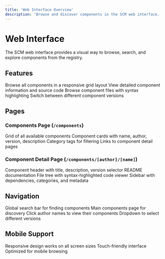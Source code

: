 ```yaml
---
title: 'Web Interface Overview'
description: 'Browse and discover components in the SCM web interface.'
---
```


# Web Interface

The SCM web interface provides a visual way to browse, search, and explore components from the registry.

## Features

<CardGroup cols={2}>
  <Card title="Component Grid" icon="grid">
    Browse all components in a responsive grid layout
  </Card>
  <Card title="Component Details" icon="eye">
    View detailed component information and source code
  </Card>
  <Card title="File Viewer" icon="code">
    Browse component files with syntax highlighting
  </Card>
  <Card title="Version Selection" icon="git-branch">
    Switch between different component versions
  </Card>
</CardGroup>

## Pages

### Components Page (`/components`)

<CardGroup cols={2}>
  <Card title="Grid Layout" icon="grid">
    Grid of all available components
  </Card>
  <Card title="Component Cards" icon="card">
    Component cards with name, author, version, description
  </Card>
  <Card title="Category Tags" icon="tags">
    Category tags for filtering
  </Card>
  <Card title="Detail Links" icon="link">
    Links to component detail pages
  </Card>
</CardGroup>

### Component Detail Page (`/components/[author]/[name]`)

<CardGroup cols={2}>
  <Card title="Component Header" icon="heading">
    Component header with title, description, version selector
  </Card>
  <Card title="README Documentation" icon="book">
    README documentation
  </Card>
  <Card title="File Tree" icon="folder-tree">
    File tree with syntax-highlighted code viewer
  </Card>
  <Card title="Sidebar" icon="sidebar">
    Sidebar with dependencies, categories, and metadata
  </Card>
</CardGroup>

## Navigation

<CardGroup cols={2}>
  <Card title="Search" icon="search">
    Global search bar for finding components
  </Card>
  <Card title="Browse" icon="grid">
    Main components page for discovery
  </Card>
  <Card title="User Profiles" icon="user">
    Click author names to view their components
  </Card>
  <Card title="Version Switching" icon="git-branch">
    Dropdown to select different versions
  </Card>
</CardGroup>

## Mobile Support

<CardGroup cols={2}>
  <Card title="Responsive Design" icon="smartphone">
    Responsive design works on all screen sizes
  </Card>
  <Card title="Touch-Friendly" icon="touch">
    Touch-friendly interface
  </Card>
  <Card title="Mobile Optimized" icon="mobile">
    Optimized for mobile browsing
  </Card>
</CardGroup>
